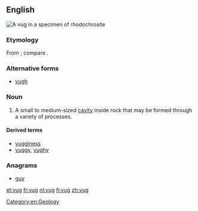 ==English==
[[File:Rhodochrosite-238927.jpg|thumb|A vug in a specimen of [[rhodochrosite]]]]
{{wikipedia}}
===Etymology===
From {{etyl|kw|en}} {{term||vooga|cave|lang=kw}}; compare {{term|fogou|lang=en}}.

===Alternative forms===
* [[vugh]]

===Noun===
{{en-noun}}

# A small to medium-sized [[cavity]] inside rock that may be formed through a variety of processes.

====Derived terms====
* [[vugginess]]
* [[vuggy]], [[vughy]]

===Anagrams===
* [[guv#English|guv]] 

[[Category:en:Geology]]

[[et:vug]]
[[fr:vug]]
[[nl:vug]]
[[fi:vug]]
[[zh:vug]]